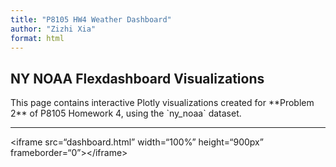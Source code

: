 ```yaml
---
title: "P8105 HW4 Weather Dashboard"
author: "Zizhi Xia"
format: html
---
```


## NY NOAA Flexdashboard Visualizations

This page contains interactive Plotly visualizations created for \*\*Problem 2\*\* of P8105 Homework 4, using the \`ny_noaa\` dataset.

---

\<iframe src="dashboard.html" width="100%" height="900px" frameborder="0"\>\</iframe\>
